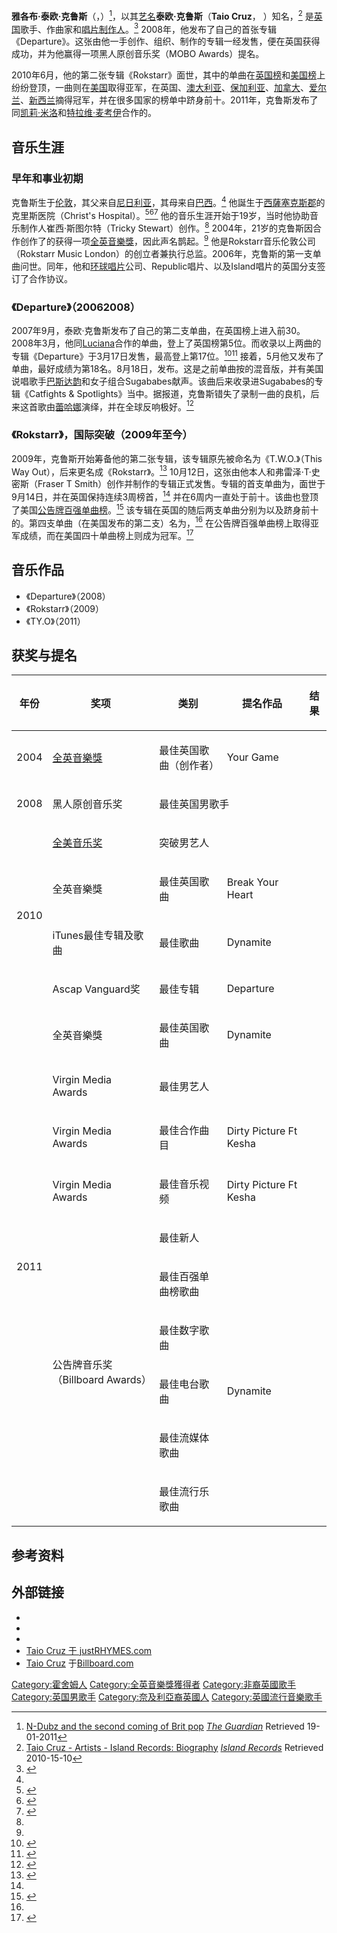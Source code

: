 {{noteTA
|G1=Show}}
{{Infobox musical artist
|Name = 泰欧·克鲁斯<br>Taio Cruz
|Img = Taio_Cruz_In_2008_New.jpg
|image_size = 300px
|Background =  solo_singer
|Born = {{birth date and age|1985|4|23|df=yes}} <br/> [[英国|英国]][[伦敦|伦敦]]
|Birth_name = Jacob Taio Cruz
|Origin = [[英国|英国]][[伦敦|伦敦]]
|Genre = [[R&B|R&B]]、[[电子流行乐|电子流行乐]]
|Occupation = 制作人、创作型歌手、音乐人、多乐器演奏家
|Years_active = 2006年至今
|Label = Rokstarr娱乐部、Island唱片、Republic唱片、Mercury唱片（美国）
|Associated_acts =
|URL = {{url|taiocruzmusic.co.uk}}
}}

'''雅各布·泰欧·克鲁斯'''（{{lang|en|Jacob Taio Cruz}}，{{bd|1985年|4月23日||}}）<ref name=NME>[http://www.guardian.co.uk/music/2009/nov/01/ndubz-dappy-tinchy-taio N-Dubz and the second coming of Brit pop] {{Wayback|url=http://www.guardian.co.uk/music/2009/nov/01/ndubz-dappy-tinchy-taio |date=20100422165805 }} ''[[The_Guardian|The Guardian]]'' Retrieved 19-01-2011</ref>，以其[[艺名|艺名]]'''泰欧·克鲁斯'''（'''Taio Cruz'''，{{pron-en|ˌtaɪ.oʊ ˈkruːz}} {{respell|TY|oh}} {{respell|<small>KREWZ</small>}}）知名，<ref name=YRE>[http://www.islandrecords.co.uk/group_artists.php?id=4 Taio Cruz - Artists - Island Records: Biography] {{Wayback|url=http://www.islandrecords.co.uk/group_artists.php?id=4 |date=20110726004151 }} ''[[Island_Records|Island Records]]'' Retrieved 2010-15-10</ref> 是[[英国|英国]]歌手、作曲家和[[唱片制作人|唱片制作人]]。<ref name="AllmusicBio">{{cite web |url={{Allmusic|class=artist|id=p847820|pure_url=yes}} |title=Taio Cruz > Biography | publisher = [[Allmusic|Allmusic]] ([[Rovi_Corporation|Rovi Corporation]]) | last1 = Birchmeier | first1 = Jason | accessdate =2010-07-24}}</ref> 2008年，他发布了自己的首张专辑《Departure》。这张由他一手创作、组织、制作的专辑一经发售，便在英国获得成功，并为他赢得一项黑人原创音乐奖（MOBO Awards）提名。

2010年6月，他的第二张专辑《Rokstarr》面世，其中的单曲{{单双书号转换|Break Your Heart}}在[[英国单曲排行榜|英国榜]]和[[公告牌百强单曲榜|美国榜]]上纷纷登顶，{{单双书号转换|Dynamite}}一曲则在[[美国|美国]]取得亚军，在英国、[[澳大利亚|澳大利亚]]、[[保加利亚|保加利亚]]、[[加拿大|加拿大]]、[[爱尔兰|爱尔兰]]、[[新西兰|新西兰]]摘得冠军，并在很多国家的榜单中跻身前十。2011年，克鲁斯发布了同[[凯莉·米洛|凯莉·米洛]]和[[特拉维·麦考伊|特拉维·麦考伊]]合作的{{单双书号转换|Higher}}。

== 音乐生涯 ==
=== 早年和事业初期 ===
克鲁斯生于[[伦敦|伦敦]]，其父来自[[尼日利亚|尼日利亚]]，其母来自[[巴西|巴西]]。<ref name="AllmusicBio"/> 他誕生于[[西薩塞克斯郡|西薩塞克斯郡]]的克里斯医院（Christ's Hospital）。<ref>{{cite web |url=http://www.nightlifeafrica.co.uk/extra_news.php?nid=1302 |title=存档副本 |accessdate=2011-03-18 |deadurl=yes |archiveurl=https://web.archive.org/web/20100427132818/http://www.nightlifeafrica.co.uk/extra_news.php?nid=1302 |archivedate=2010-04-27 }}</ref><ref>{{Cite web |url=http://www.telegraph.co.uk/culture/music/rockandpopfeatures/7514155/Jay-Sean-and-Taio-Cruz-wowing-America.html |title=存档副本 |accessdate=2011-03-18 |archive-date=2011-06-29 |archive-url=https://web.archive.org/web/20110629211800/http://www.telegraph.co.uk/culture/music/rockandpopfeatures/7514155/Jay-Sean-and-Taio-Cruz-wowing-America.html |dead-url=no }}</ref><ref>{{Cite web |url=http://www.dailymail.co.uk/news/article-1341949/Pupils-vote-wear-school-uniform-thats-fashion-1552.html |title=存档副本 |accessdate=2011-03-18 |archive-date=2011-03-07 |archive-url=https://web.archive.org/web/20110307151956/http://www.dailymail.co.uk/news/article-1341949/Pupils-vote-wear-school-uniform-thats-fashion-1552.html |dead-url=no }}</ref> 他的音乐生涯开始于19岁，当时他协助音乐制作人崔西·斯图尔特（Tricky Stewart）创作。<ref name="McCormick"/> 2004年，21岁的克鲁斯因合作创作了{{link-en|威尔·杨|Will Young}}的{{单双书号转换|Your Game}}获得一项[[全英音樂獎|全英音樂獎]]，因此声名鹊起。<ref name=YRE/> 他是Rokstarr音乐伦敦公司（Rokstarr Music London）的创立者兼执行总监。2006年，克鲁斯的第一支单曲{{单双书号转换|I Just Wanna Know}}问世。同年，他和[[环球唱片|环球唱片]]公司、Republic唱片、以及Island唱片的英国分支签订了合作协议。

=== 《Departure》（2006{{ndash}}2008） ===
2007年9月，泰欧·克鲁斯发布了自己的第二支单曲{{单双书号转换|Moving On}}，在英国榜上进入前30。2008年3月，他同[[Luciana|Luciana]]合作的单曲{{单双书号转换|Come On Girl}}，登上了英国榜第5位。而收录以上两曲的专辑《Departure》于3月17日发售，最高登上第17位。<ref name=uk>{{cite web|url=http://www.theofficialcharts.com/artist/_/taio%20cruz/|title=UK Charts > Taio Cruz|publisher=Official Charts Company|accessdate=2010-03-06|archive-date=2012-08-16|archive-url=https://www.webcitation.org/69xNTVp4m?url=http://www.officialcharts.com/artist/_/taio%20cruz/|dead-url=no}}</ref><ref>{{cite news | url = http://www.musicweek.com/story.asp?storycode=1033611 | title = Now That's What I Call Music! still has it | last1 = Jones | first1 = Alan | newspaper = [[Music_Week|Music Week]] | publisher = [[United_Business_Media|United Business Media]] | date = 2008-03-25 | accessdate = 2010-07-28 | archive-date = 2011-07-14 | archive-url = https://web.archive.org/web/20110714142705/http://www.musicweek.com/story.asp?storycode=1033611 | dead-url = no }}</ref> 接着，5月他又发布了单曲{{单双书号转换|I Can Be}}，最好成绩为第18名。8月18日，{{单双书号转换|She's Like a Star}}发布。这是之前单曲按的混音版，并有美国说唱歌手[[巴斯达韵|巴斯达韵]]和女子组合Sugababes献声。该曲后来收录进Sugababes的专辑《Catfights & Spotlights》当中。据报道，克鲁斯错失了录制{{单双书号转换|Umbrella}}一曲的良机，后来这首歌由[[蕾哈娜|蕾哈娜]]演绎，并在全球反响极好。<ref name=McCormick>{{cite web |url=http://www.telegraph.co.uk/culture/music/3672106/Taio-Cruz-the-public-school-soul-sensation.html |title=Taio Cruz The Public School Soul Sensation |work=Daily Telegraph |last=McCormick |first=Neil |date=2008-03-27 |accessdate=2010-07-30 |archive-date=2010-05-13 |archive-url=https://web.archive.org/web/20100513031226/http://www.telegraph.co.uk/culture/music/3672106/Taio-Cruz-the-public-school-soul-sensation.html |dead-url=no }}</ref>

=== 《Rokstarr》，国际突破（2009年至今） ===

2009年，克鲁斯开始筹备他的第二张专辑，该专辑原先被命名为《T.W.O.》（This Way Out），后来更名成《Rokstarr》。<ref>{{cite web |url=http://www.amazon.co.uk/dp/B002KL0IYU |title=Amazon:New Release – UK Forthcoming Albums |publisher=AMAZON |date= |accessdate=16 September 2009}}</ref> 10月12日，这张由他本人和弗雷泽·T·史密斯（Fraser T Smith）创作并制作的专辑正式发售。专辑的首支单曲为{{单双书号转换|Break Your Heart}}，面世于9月14日，并在英国保持连续3周榜首，<ref name=uk/> 并在6周内一直处于前十。该曲也登顶了美国[[公告牌百强单曲榜|公告牌百强单曲榜]]。<ref name=allmusicsingles>{{cite web|url={{Allmusic|class=artist|id=p847820/charts-awards/billboard-singles|pure_url=yes}}|title=Taio Cruz > Charts & Awards > Billboard Singles|publisher=[[Allmusic|Allmusic]]. [[Rovi_Corporation|Macrovision]]|accessdate=2010-04-21}}</ref> 该专辑在英国的随后两支单曲分别为{{单双书号转换|No Other One}}以及跻身前十的{{单双书号转换|Dirty Picture}}。第四支单曲（在美国发布的第二支）名为{{单双书号转换|Dynamite}}，<ref name=allmusicsingles/> 在公告牌百强单曲榜上取得亚军成绩，而在美国四十单曲榜上则成为冠军。<ref>{{cite web |url=http://www.play.com/Music/CD/4-/15573476/The-Rokstarr-Collection/Product.html |title=Taio Cruz – The Rokstarr Collection |publisher=play.com |accessdate=2010-07-30 |deadurl=yes |archiveurl=https://web.archive.org/web/20100802164734/http://www.play.com/Music/CD/4-/15573476/The-Rokstarr-Collection/Product.html |archivedate=2010-08-02 }}</ref>

== 音乐作品 ==
*《Departure》（2008）
*《Rokstarr》（2009）
*《TY.O》（2011）

== 获奖与提名 ==
{| class="wikitable"
|-
! 年份 !! 奖项 !! 类别 !! 提名作品 !! 结果
|-
| 2004 || [[全英音樂獎|全英音樂獎]] || 最佳英国歌曲（创作者） || Your Game ||{{Won}}
|-
| 2008 || 黑人原创音乐奖 ||colspan=2| 最佳英国男歌手 || {{Nominated}}
|-
|rowspan=4| 2010 || [[全美音乐奖|全美音乐奖]] ||colspan=2|突破男艺人 || {{Nominated}}
|-
| 全英音樂獎 || 最佳英国歌曲 || Break Your Heart ||  {{Nominated}}
|-
| iTunes最佳专辑及歌曲 || 最佳歌曲 || Dynamite ||  {{Nominated}}
|-
| Ascap Vanguard奖 || 最佳专辑 || Departure || {{Won}}
|-
|rowspan=10| 2011 || 全英音樂獎 || 最佳英国歌曲  || Dynamite ||  {{Nominated}}
|-
| Virgin Media Awards ||colspan=2| 最佳男艺人 || {{Pending}}
|-
| Virgin Media Awards || 最佳合作曲目 || Dirty Picture Ft Kesha || {{Pending}}
|-
| Virgin Media Awards || 最佳音乐视频 || Dirty Picture Ft Kesha || {{Pending}}
|-
|rowspan=6 | 公告牌音乐奖（Billboard Awards） || colspan=2 | 最佳新人 || {{Nom}} 
|-
| 最佳百强单曲榜歌曲 || rowspan=5 | Dynamite || {{Won}}
|-
| 最佳数字歌曲 || {{Won}}
|-
| 最佳电台歌曲 || {{Nom}}
|-
| 最佳流媒体歌曲 || {{Nom}}
|-
| 最佳流行乐歌曲 || {{Won}}
|}

== 参考资料 ==
{{Reflist}}

== 外部链接 ==
*{{Official|http://www.taiocruzmusic.co.uk/}}
*{{MySpace|taiocruzmusic}}
*{{Last.fm|Taio Cruz}}
* [https://web.archive.org/web/20100308095758/http://www.justrhymes.com/TaioCruz Taio Cruz 于 justRHYMES.com]
*[http://www.billboard.com/#/artist/taio-cruz/796650 Taio Cruz] {{Wayback|url=http://www.billboard.com/#/artist/taio-cruz/796650 |date=20110111110311 }} 于[[Billboard.com|Billboard.com]]

{{Authority control}}
{{DEFAULTSORT:Cruz, Taio}}
[[Category:霍舍姆人|Category:霍舍姆人]]
[[Category:全英音樂獎獲得者|Category:全英音樂獎獲得者]]
[[Category:非裔英國歌手|Category:非裔英國歌手]]
[[Category:英国男歌手|Category:英国男歌手]]
[[Category:奈及利亞裔英國人|Category:奈及利亞裔英國人]]
[[Category:英國流行音樂歌手|Category:英國流行音樂歌手]]
